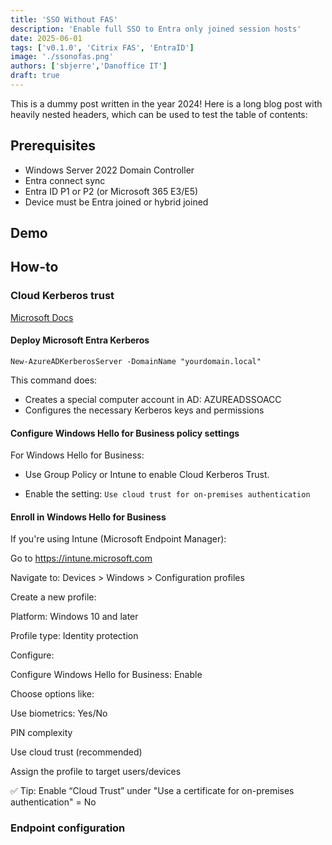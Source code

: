 ```yaml
---
title: 'SSO Without FAS'
description: 'Enable full SSO to Entra only joined session hosts'
date: 2025-06-01
tags: ['v0.1.0', 'Citrix FAS', 'EntraID']
image: './ssonofas.png'
authors: ['sbjerre','Danoffice IT']
draft: true
---
```


This is a dummy post written in the year 2024! Here is a long blog post with heavily nested headers, which can be used to test the table of contents:

## Prerequisites
* Windows Server 2022 Domain Controller
* Entra connect sync
* Entra ID P1 or P2 (or Microsoft 365 E3/E5)
* Device must be Entra joined or hybrid joined

## Demo 

## How-to

### Cloud Kerberos trust
[Microsoft Docs](https://learn.microsoft.com/en-us/windows/security/identity-protection/hello-for-business/deploy/hybrid-cloud-kerberos-trust?tabs=intune)

#### Deploy Microsoft Entra Kerberos
``New-AzureADKerberosServer -DomainName "yourdomain.local"``

This command does:
* Creates a special computer account in AD: AZUREADSSOACC
* Configures the necessary Kerberos keys and permissions


#### Configure Windows Hello for Business policy settings
For Windows Hello for Business:
* Use Group Policy or Intune to enable Cloud Kerberos Trust.

* Enable the setting:
``Use cloud trust for on-premises authentication``

#### Enroll in Windows Hello for Business

If you're using Intune (Microsoft Endpoint Manager):

Go to https://intune.microsoft.com

Navigate to:
Devices > Windows > Configuration profiles

Create a new profile:

Platform: Windows 10 and later

Profile type: Identity protection

Configure:

Configure Windows Hello for Business: Enable

Choose options like:

Use biometrics: Yes/No

PIN complexity

Use cloud trust (recommended)

Assign the profile to target users/devices

✅ Tip: Enable “Cloud Trust” under "Use a certificate for on-premises authentication" = No

### Endpoint configuration
